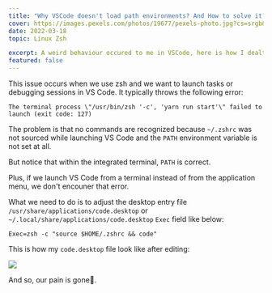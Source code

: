 ```yaml
---
title: "Why VSCode doesn't load path environments? And How to solve it?"
cover: https://images.pexels.com/photos/19677/pexels-photo.jpg?cs=srgb&dl=pexels-miguel-%C3%A1-padri%C3%B1%C3%A1n-19677.jpg&fm=jpg
date: 2022-03-18
topic: Linux Zsh

excerpt: A weird behaviour occured to me in VSCode, here is how I dealt with it.
featured: false
---
```


This issue occurs when we use zsh and we want to launch tasks or debugging sessions in VS Code. It typically throws the following error:

```bash:terminal
The terminal process \"/usr/bin/zsh '-c', 'yarn run start'\" failed to launch (exit code: 127)
```

The problem is that no commands are recognized because `~/.zshrc` was not sourced while launching VS Code and the `PATH` environment variable is not set at all.

But notice that within the integrated terminal, `PATH` is correct.

Plus, if we launch VS Code from a terminal instead of from the application menu, we don't encouner that error.

What we need to do is to adjust the desktop entry file `/usr/share/applications/code.desktop` or `~/.local/share/applications/code.desktop` `Exec` field like below:

```bash:bash
Exec=zsh -c "source $HOME/.zshrc && code"
```

This is how my `code.desktop` file look like after editing: 

![](/images/posts/solve-vscode-path-env-in-tasks-and-debug/Screenshot_20220318_092531.png)

And so, our pain is gone🤗.
